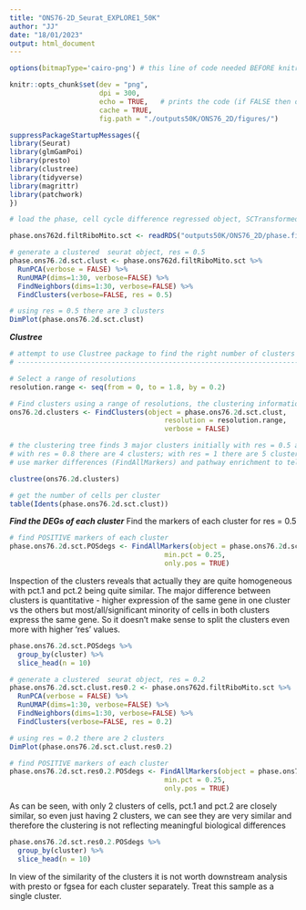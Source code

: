 ```yaml
---
title: "ONS76-2D_Seurat_EXPLORE1_50K"
author: "JJ"
date: "18/01/2023"
output: html_document
---
```


```r
options(bitmapType='cairo-png') # this line of code needed BEFORE knitr code in chunk below
```

```r
knitr::opts_chunk$set(dev = "png",
                      dpi = 300,
                      echo = TRUE,   # prints the code (if FALSE then only code output is shown)
                      cache = TRUE,
                      fig.path = "./outputs50K/ONS76_2D/figures/")
```

```r
suppressPackageStartupMessages({
library(Seurat)
library(glmGamPoi)
library(presto)
library(clustree)
library(tidyverse)
library(magrittr)
library(patchwork)
})
```

```r
# load the phase, cell cycle difference regressed object, SCTransformed

phase.ons762d.filtRiboMito.sct <- readRDS("outputs50K/ONS76_2D/phase.filtRiboMito.SCT.regressedCCdiff.ons762d.rds")
```

```r
# generate a clustered  seurat object, res = 0.5
phase.ons76.2d.sct.clust <- phase.ons762d.filtRiboMito.sct %>% 
  RunPCA(verbose = FALSE) %>% 
  RunUMAP(dims=1:30, verbose=FALSE) %>% 
  FindNeighbors(dims=1:30, verbose=FALSE) %>% 
  FindClusters(verbose=FALSE, res = 0.5)
```

```r
# using res = 0.5 there are 3 clusters
DimPlot(phase.ons76.2d.sct.clust)
```

***Clustree***
```r
# attempt to use Clustree package to find the right number of clusters
# -----------------------------------------------------------------------------------------------

# Select a range of resolutions
resolution.range <- seq(from = 0, to = 1.8, by = 0.2)

# Find clusters using a range of resolutions, the clustering information is in the metadata slot
ons76.2d.clusters <- FindClusters(object = phase.ons76.2d.sct.clust, 
                                      resolution = resolution.range,
                                      verbose = FALSE)
```

```r
# the clustering tree finds 3 major clusters initially with res = 0.5 and 0.6.
# with res = 0.8 there are 4 clusters; with res = 1 there are 5 clusters.
# use marker differences (FindAllMarkers) and pathway enrichment to tell how many clusters have distinct enrichments. 

clustree(ons76.2d.clusters)
```

```r
# get the number of cells per cluster
table(Idents(phase.ons76.2d.sct.clust))
```

***Find the DEGs of each cluster***
Find the markers of each cluster for res = 0.5
```r
# find POSITIVE markers of each cluster
phase.ons76.2d.sct.POSdegs <- FindAllMarkers(object = phase.ons76.2d.sct.clust,
                                      min.pct = 0.25,
                                      only.pos = TRUE)
```

Inspection of the clusters reveals that actually they are quite homogeneous with pct.1 and pct.2 being quite similar. The major difference between clusters is quantitative - higher expression of the same gene in one cluster vs the others but most/all/significant minority of cells in both clusters express the same gene. So it doesn't make sense to split the clusters even more with higher 'res' values.
```r
phase.ons76.2d.sct.POSdegs %>% 
  group_by(cluster) %>% 
  slice_head(n = 10)
```


```r
# generate a clustered  seurat object, res = 0.2
phase.ons76.2d.sct.clust.res0.2 <- phase.ons762d.filtRiboMito.sct %>% 
  RunPCA(verbose = FALSE) %>% 
  RunUMAP(dims=1:30, verbose=FALSE) %>% 
  FindNeighbors(dims=1:30, verbose=FALSE) %>% 
  FindClusters(verbose=FALSE, res = 0.2)
```

```r
# using res = 0.2 there are 2 clusters
DimPlot(phase.ons76.2d.sct.clust.res0.2)
```

```r
# find POSITIVE markers of each cluster
phase.ons76.2d.sct.res0.2.POSdegs <- FindAllMarkers(object = phase.ons76.2d.sct.clust.res0.2,
                                      min.pct = 0.25,
                                      only.pos = TRUE)
```

As can be seen, with only 2 clusters of cells, pct.1 and pct.2 are closely similar, so even just having 2 clusters, we can see they are very similar and therefore the clustering is not reflecting meaningful biological differences
```r
phase.ons76.2d.sct.res0.2.POSdegs %>% 
  group_by(cluster) %>% 
  slice_head(n = 10)
```

In view of the similarity of the clusters it is not worth downstream analysis with presto or fgsea for each cluster separately. Treat this sample as a single cluster.



















